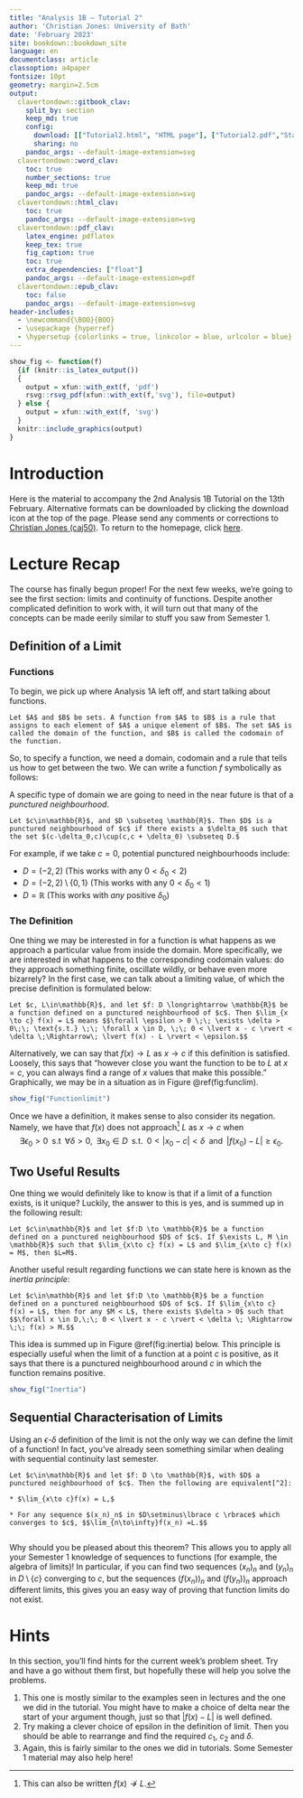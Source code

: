 ```yaml
---
title: "Analysis 1B — Tutorial 2"
author: 'Christian Jones: University of Bath'
date: 'February 2023'
site: bookdown::bookdown_site
language: en
documentclass: article
classoption: a4paper
fontsize: 10pt
geometry: margin=2.5cm
output:
  clavertondown::gitbook_clav:
    split_by: section
    keep_md: true
    config:
      download: [["Tutorial2.html", "HTML page"], ["Tutorial2.pdf","Standard print PDF"], ["Tutorial2Clear.pdf","Clear print PDF"], ["Tutorial2Large.pdf","Large print PDF"], ["Tutorial2.docx","Accessible Word document"], ["Tutorial2.epub","Accessible EPub book" ]]
      sharing: no
    pandoc_args: --default-image-extension=svg
  clavertondown::word_clav:
    toc: true
    number_sections: true
    keep_md: true
    pandoc_args: --default-image-extension=svg
  clavertondown::html_clav:
    toc: true
    pandoc_args: --default-image-extension=svg
  clavertondown::pdf_clav:
    latex_engine: pdflatex
    keep_tex: true
    fig_caption: true
    toc: true
    extra_dependencies: ["float"]
    pandoc_args: --default-image-extension=pdf
  clavertondown::epub_clav:
    toc: false
    pandoc_args: --default-image-extension=svg
header-includes:
  - \newcommand{\BOO}{BOO}
  - \usepackage {hyperref}
  - \hypersetup {colorlinks = true, linkcolor = blue, urlcolor = blue}
---
```

<!-- This is needed since I am working with svg files from mathcha.io. It converts the graphics files to something that can be used in the pdf files. Code taken from https://stackoverflow.com/questions/50165404/how-to-make-a-pdf-using-bookdown-including-svg-images/56044642#56044642 -->
```r
show_fig <- function(f)
  {if (knitr::is_latex_output())
  {
    output = xfun::with_ext(f, 'pdf')
    rsvg::rsvg_pdf(xfun::with_ext(f,'svg'), file=output)
  } else {
    output = xfun::with_ext(f, 'svg')
  }
  knitr::include_graphics(output)
}
```
\newpage
\pagenumbering{arabic}

# Introduction {-}
Here is the material to accompany the 2nd Analysis 1B Tutorial on the 13th February. Alternative formats can be downloaded by clicking the download icon at the top of the page. Please send any comments or corrections to [Christian Jones (caj50)](mailto:caj50@bath.ac.uk). To return to the homepage, click [here](http://caj50.github.io/tutoring.html).

# Lecture Recap
The course has finally begun proper! For the next few weeks, we're going to see the first section: limits and continuity of functions. Despite another complicated definition to work with, it will turn out that many of the concepts can be made eerily similar to stuff you saw from Semester 1.

## Definition of a Limit

### Functions
To begin, we pick up where Analysis 1A left off, and start talking about functions.
```definition
Let $A$ and $B$ be sets. A function from $A$ to $B$ is a rule that assigns to each element of $A$ a unique element of $B$. The set $A$ is called the domain of the function, and $B$ is called the codomain of the function.
```
So, to specify a function, we need a domain, codomain and a rule that tells us how to get between the two. We can write a function $f$ symbolically as follows:
\begin{align*}
f:\; &A \longrightarrow B,\\
&x \longmapsto f(x).
\end{align*}

A specific type of domain we are going to need in the near future is that of a *punctured neighbourhood*.
```definition
Let $c\in\mathbb{R}$, and $D \subseteq \mathbb{R}$. Then $D$ is a punctured neighbourhood of $c$ if there exists a $\delta_0$ such that the set $(c-\delta_0,c)\cup(c,c + \delta_0) \subseteq D.$
```
For example, if we take $c = 0$, potential punctured neighbourhoods include:

* $D = (-2,2)$ (This works with any $0 < \delta_0 < 2$)
* $D = (-2,2)\setminus\lbrace0,1\rbrace$ (This works with any $0 < \delta_0 < 1$)
* $D = \mathbb{R}$ (This works with *any* positive $\delta_0$)

### The Definition
One thing we may be interested in for a function is what happens as we approach a particular value from inside the domain. More specifically, we are interested in what happens to the corresponding codomain values: do they approach something finite, oscillate wildly, or behave even more bizarrely? In the first case, we can talk about a limiting value, of which the precise definition is formulated below:
```definition
Let $c, L\in\mathbb{R}$, and let $f: D \longrightarrow \mathbb{R}$ be a function defined on a punctured neighbourhood of $c$. Then $\lim_{x \to c} f(x) = L$ means $$\forall \epsilon > 0 \;\; \exists \delta > 0\;\; \text{s.t.} \;\; \forall x \in D, \;\; 0 < \lvert x - c \rvert < \delta \;\Rightarrow\; \lvert f(x) - L \rvert < \epsilon.$$
```
Alternatively, we can say that $f(x) \to L$ as $x \to c$ if this definition is satisfied. Loosely, this says that "however close you want the function to be to $L$ at $x = c$, you can always find a range of $x$ values that make this possible." Graphically, we may be in a situation as in Figure \@ref(fig:funclim).

```r
show_fig("Functionlimit")
```

Once we have a definition, it makes sense to also consider its negation. Namely, we have that $f(x)$ does not approach[^1] $L$ as $x \to c$ when $$\exists \epsilon_0 > 0\;\;\text{s.t}\;\;\forall \delta > 0,\;\; \exists x_0 \in D \;\; \text{s.t.}\;\; 0 < \lvert x_0 - c \rvert < \delta\;\; \text{and}\;\; \lvert f(x_0) - L \rvert \geq \epsilon_0.$$

[^1]: This can also be written $f(x) \not\to L$.

## Two Useful Results
One thing we would definitely like to know is that if a limit of a function exists, is it unique? Luckily, the answer to this is yes, and is summed up in the following result:
```proposition
Let $c\in\mathbb{R}$ and let $f:D \to \mathbb{R}$ be a function defined on a punctured neighbourhood $D$ of $c$. If $\exists L, M \in \mathbb{R}$ such that $\lim_{x\to c} f(x) = L$ and $\lim_{x\to c} f(x) = M$, then $L=M$.
```

Another useful result regarding functions we can state here is known as the *inertia principle*:
```proposition
Let $c\in\mathbb{R}$ and let $f:D \to \mathbb{R}$ be a function defined on a punctured neighbourhood $D$ of $c$. If $\lim_{x\to c} f(x) = L$, then for any $M < L$, there exists $\delta > 0$ such that $$\forall x \in D,\;\; 0 < \lvert x - c \rvert < \delta \; \Rightarrow \;\; f(x) > M.$$
```
This idea is summed up in Figure \@ref(fig:inertia) below. This principle is especially useful when the limit of a function at a point $c$ is positive, as it says that there is a punctured neighbourhood around $c$ in which the function remains positive.

```r
show_fig("Inertia")
```

## Sequential Characterisation of Limits
Using an $\epsilon$-$\delta$ definition of the limit is not the only way we can define the limit of a function! In fact, you've already seen something similar when dealing with sequential continuity last semester.

```theorem
Let $c\in\mathbb{R}$ and let $f: D \to \mathbb{R}$, with $D$ a punctured neighbourhood of $c$. Then the following are equivalent[^2]:
  
* $\lim_{x\to c}f(x) = L,$
  
* For any sequence $(x_n)_n$ in $D\setminus\lbrace c \rbrace$ which converges to $c$, $$\lim_{n\to\infty}f(x_n) =L.$$
  
```

Why should you be pleased about this theorem? This allows you to apply all your Semester 1 knowledge of sequences to functions (for example, the algebra of limits)! In particular, if you can find two sequences $(x_n)_n$ and $(y_n)_n$ in $D\setminus\lbrace c\rbrace$ converging to $c$, but the sequences $\left(f(x_n)\right)_n$ and $\left(f(y_n)\right)_n$ approach different limits, this gives you an easy way of proving that function limits do not exist.

[^2]: You may see this abbreviated to 'TFAE' in some contexts.

# Hints
In this section, you'll find hints for the current week's problem sheet. Try and have a go without them first, but hopefully these will help you solve the problems.

1) This one is mostly similar to the examples seen in lectures and the one we did in the tutorial. You might have to make a choice of delta near the start of your argument though, just so that $\lvert f(x) - L \rvert$ is well defined.
2) Try making a clever choice of epsilon in the definition of limit. Then you should be able to rearrange and find the required $c_1$, $c_2$ and $\delta$.
3) Again, this is fairly similar to the ones we did in tutorials. Some Semester 1 material may also help here!
 
